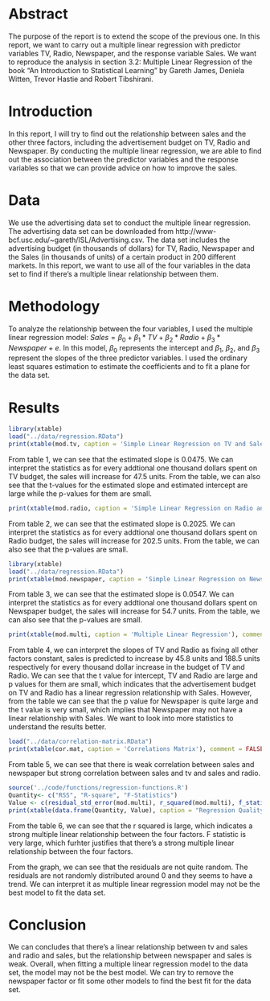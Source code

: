 Abstract
=========
The purpose of the report is to extend the scope of the previous one. In this report, we want to carry out a multiple linear regression with predictor variables TV, Radio, Newspaper, and the response variable Sales. We want to reproduce the analysis in section 3.2: Multiple Linear Regression of the book "An Introduction to Statistical Learning" by Gareth James, Deniela Witten, Trevor Hastie and Robert Tibshirani. 

Introduction
============
In this report, I will try to find out the relationship between sales and the other three factors, including the advertisement budget on TV, Radio and Newspaper. By conducting the multiple linear regression, we are able to find out the association between the predictor variables and the response variables so that we can provide advice on how to improve the sales. 

Data
======
We use the advertising data set to conduct the multiple linear regression. The advertising data set can be downloaded from http://www-bcf.usc.edu/~gareth/ISL/Advertising.csv. The data set includes the advertising budget (in thousands of dollars) for TV, Radio, Newspaper and the Sales (in thousands of units) of a certain product in 200 different markets. In this report, we want to use all of the four variables in the data set to find if there's a multiple linear relationship between them.

Methodology
==========
To analyze the relationship between the four variables, I used the multiple linear regression model: $Sales = \beta_0 + \beta_1*TV + \beta_2*Radio + \beta_3*Newspaper + e$. In this model, $\beta_0$ represents the intercept and $\beta_1$, $\beta_2$, and $\beta_3$ represent the slopes of the three predictor variables. I used the ordinary least squares estimation to estimate the coefficients and to fit a plane for the data set.

Results
=======

```r
library(xtable)
load("../data/regression.RData")
print(xtable(mod.tv, caption = 'Simple Linear Regression on TV and Sales'), comment = FALSE)
```

From table 1, we can see that the estimated slope is 0.0475. We can interpret the statistics as for every addtional one thousand dollars spent on TV budget, the sales will increase for 47.5 units. From the table, we can also see that the t-values for the estimated slope and estimated intercept are large while the p-values for them are small. 

```r
print(xtable(mod.radio, caption = 'Simple Linear Regression on Radio and Sales'), comment = FALSE)
```

From table 2, we can see that the estimated slope is 0.2025. We can interpret the statistics as for every addtional one thousand dollars spent on Radio budget, the sales will increase for 202.5 units. From the table, we can also see that the p-values are small. 

```r
library(xtable)
load("../data/regression.RData")
print(xtable(mod.newspaper, caption = 'Simple Linear Regression on Newspaper and Sales'), comment = FALSE)
```

From table 3, we can see that the estimated slope is 0.0547. We can interpret the statistics as for every addtional one thousand dollars spent on Newspaper budget, the sales will increase for 54.7 units. From the table, we can also see that the p-values are small. 

```r
print(xtable(mod.multi, caption = 'Multiple Linear Regression'), comment = FALSE)
```

From table 4, we can interpret the slopes of TV and Radio as fixing all other factors constant, sales is predicted to increase by 45.8 units and 188.5 units respectively for every thousand dollar increase in the budget of TV and Radio. We can see that the t value for intercept, TV and Radio are large and p values for them are small, which indicates that the advertisement budget on TV and Radio has a linear regression relationship with Sales. However, from the table we can see that the p value for Newspaper is quite large and the t value is very small, which implies that Newspaper may not have a linear relationship with Sales. We want to look into more statistics to understand the results better.

```r
load("../data/correlation-matrix.RData")
print(xtable(cor.mat, caption = 'Correlations Matrix'), comment = FALSE)
```

From table 5, we can see that there is weak correlation between sales and newspaper but strong correlation between sales and tv and sales and radio.

```r
source('../code/functions/regression-functions.R')
Quantity<- c("RSS", "R-square", "F-Statistics")
Value <- c(residual_std_error(mod.multi), r_squared(mod.multi), f_statistic(mod.multi))
print(xtable(data.frame(Quantity, Value), caption = "Regression Quality Statistics"), comment = FALSE)
```

From the table 6, we can see that the r squared is large, which indicates a strong multiple linear relationship between the four factors. F statistic is very large, which furhter justifies that there's a strong multiple linear relationship between the four factors. 

\includegraphics[width=500pt]{../images/residual-plot.png}

From the graph, we can see that the residuals are not quite random. The residuals are not randomly distributed around 0 and they seems to have a trend. We can interpret it as multiple linear regression model may not be the best model to fit the data set. 

Conclusion
===
We can concludes that there's a linear relationship between tv and sales and radio and sales, but the relationship between newspaper and sales is weak. Overall, when fitting a multiple linear regression model to the data set, the model may not be the best model. We can try to remove the newspaper factor or fit some other models to find the best fit for the data set. 

